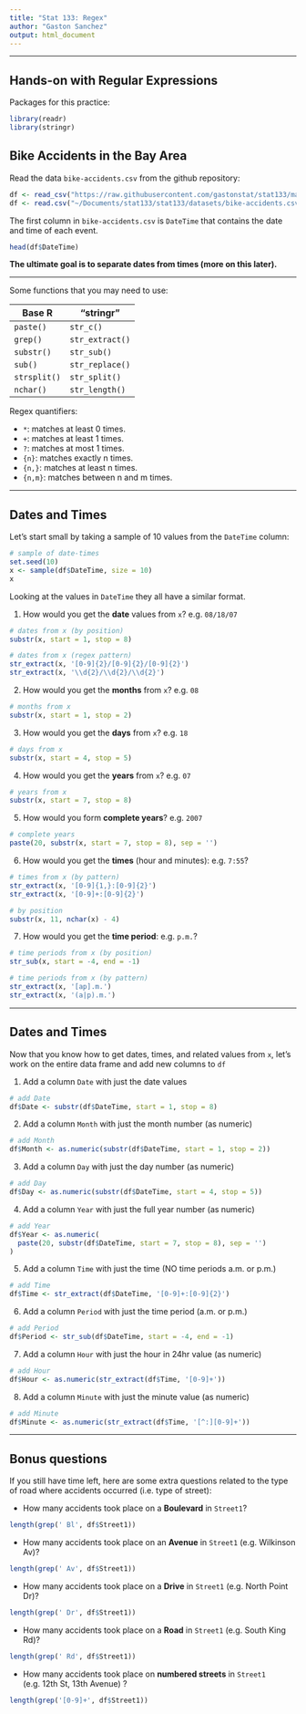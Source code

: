 ```yaml
---
title: "Stat 133: Regex"
author: "Gaston Sanchez"
output: html_document
---
```


-----

## Hands-on with Regular Expressions

Packages for this practice:
```r
library(readr)
library(stringr)
```


## Bike Accidents in the Bay Area

Read the data `bike-accidents.csv` from the github repository:
```r
df <- read_csv("https://raw.githubusercontent.com/gastonstat/stat133/master/datasets/bike-accidents.csv")
df <- read.csv("~/Documents/stat133/stat133/datasets/bike-accidents.csv", stringsAsFactors = FALSE, nrows = 1000)

```

The first column in `bike-accidents.csv` is `DateTime` that contains the date and time of each event.
```r
head(df$DateTime)
```

__The ultimate goal is to separate dates from times (more on this later).__

-----

Some functions that you may need to use:

| Base R       | "stringr"       |
| -------------|-----------------|
| `paste()`    | `str_c()`       |
| `grep()`     | `str_extract()` |
| `substr()`   | `str_sub()`     |
| `sub()`      | `str_replace()` |
| `strsplit()` | `str_split()`   |
| `nchar()`    | `str_length()`  |


Regex quantifiers:

- `*`: matches at least 0 times.   
- `+`: matches at least 1 times.     
- `?`: matches at most 1 times.    
- `{n}`: matches exactly n times.    
- `{n,}`: matches at least n times.    
- `{n,m}`: matches between n and m times.     

-----

## Dates and Times

Let's start small by taking a sample of 10 values from the `DateTime` column:
```r
# sample of date-times
set.seed(10)
x <- sample(df$DateTime, size = 10)
x
```

Looking at the values in `DateTime` they all have a similar format. 


1. How would you get the __date__ values from `x`? e.g. `08/18/07`
```r
# dates from x (by position)
substr(x, start = 1, stop = 8)

# dates from x (regex pattern)
str_extract(x, '[0-9]{2}/[0-9]{2}/[0-9]{2}')
str_extract(x, '\\d{2}/\\d{2}/\\d{2}')
```

2. How would you get the __months__ from `x`? e.g. `08`
```r
# months from x
substr(x, start = 1, stop = 2)
```

3. How would you get the __days__ from `x`? e.g. `18`
```r
# days from x
substr(x, start = 4, stop = 5)
```

4. How would you get the __years__ from `x`? e.g. `07`
```r
# years from x
substr(x, start = 7, stop = 8)
```

5. How would you form __complete years__? e.g. `2007`
```r
# complete years
paste(20, substr(x, start = 7, stop = 8), sep = '')
```

6. How would you get the __times__ (hour and minutes): e.g. `7:55`?
```r
# times from x (by pattern)
str_extract(x, '[0-9]{1,}:[0-9]{2}')
str_extract(x, '[0-9]+:[0-9]{2}')

# by position
substr(x, 11, nchar(x) - 4)
```

7. How would you get the __time period__: e.g. `p.m.`?
```r
# time periods from x (by position)
str_sub(x, start = -4, end = -1)

# time periods from x (by pattern)
str_extract(x, '[ap].m.')
str_extract(x, '(a|p).m.')
```


-----

## Dates and Times

Now that you know how to get dates, times, and related values from `x`, let's work on the entire data frame and add new columns to `df`

1. Add a column `Date` with just the date values
```r
# add Date
df$Date <- substr(df$DateTime, start = 1, stop = 8)
```

2. Add a column `Month` with just the month number (as numeric)
```r
# add Month
df$Month <- as.numeric(substr(df$DateTime, start = 1, stop = 2))
```

3. Add a column `Day` with just the day number (as numeric)
```r
# add Day
df$Day <- as.numeric(substr(df$DateTime, start = 4, stop = 5))
```

4. Add a column `Year` with just the full year number (as numeric)
```r
# add Year
df$Year <- as.numeric(
  paste(20, substr(df$DateTime, start = 7, stop = 8), sep = '')
)
```

5. Add a column `Time` with just the time (NO time periods a.m. or p.m.)
```r
# add Time
df$Time <- str_extract(df$DateTime, '[0-9]+:[0-9]{2}')
```

6. Add a column `Period` with just the time period (a.m. or p.m.)
```r
# add Period
df$Period <- str_sub(df$DateTime, start = -4, end = -1)
```

7. Add a column `Hour` with just the hour in 24hr value (as numeric)
```r
# add Hour
df$Hour <- as.numeric(str_extract(df$Time, '[0-9]+'))
```

8. Add a column `Minute` with just the minute value (as numeric)
```r
# add Minute
df$Minute <- as.numeric(str_extract(df$Time, '[^:][0-9]+'))
```


-----

## Bonus questions

If you still have time left, here are some extra questions related to the type of road where accidents occurred (i.e. type of street):

- How many accidents took place on a __Boulevard__ in `Street1`?
```r
length(grep(' Bl', df$Street1))
```

- How many accidents took place on an __Avenue__ in `Street1` (e.g. Wilkinson Av)?
```r
length(grep(' Av', df$Street1))
```

- How many accidents took place on a __Drive__ in `Street1` (e.g. North Point Dr)?
```r
length(grep(' Dr', df$Street1))
```

- How many accidents took place on a __Road__ in `Street1` (e.g. South King Rd)?
```r
length(grep(' Rd', df$Street1))
```

- How many accidents took place on __numbered streets__ in `Street1` (e.g. 12th St, 13th Avenue) ?
```r
length(grep('[0-9]+', df$Street1))
```


